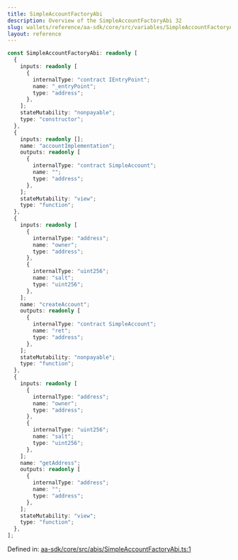 ```yaml
---
title: SimpleAccountFactoryAbi
description: Overview of the SimpleAccountFactoryAbi 32
slug: wallets/reference/aa-sdk/core/src/variables/SimpleAccountFactoryAbi
layout: reference
---
```


```ts
const SimpleAccountFactoryAbi: readonly [
  {
    inputs: readonly [
      {
        internalType: "contract IEntryPoint";
        name: "_entryPoint";
        type: "address";
      },
    ];
    stateMutability: "nonpayable";
    type: "constructor";
  },
  {
    inputs: readonly [];
    name: "accountImplementation";
    outputs: readonly [
      {
        internalType: "contract SimpleAccount";
        name: "";
        type: "address";
      },
    ];
    stateMutability: "view";
    type: "function";
  },
  {
    inputs: readonly [
      {
        internalType: "address";
        name: "owner";
        type: "address";
      },
      {
        internalType: "uint256";
        name: "salt";
        type: "uint256";
      },
    ];
    name: "createAccount";
    outputs: readonly [
      {
        internalType: "contract SimpleAccount";
        name: "ret";
        type: "address";
      },
    ];
    stateMutability: "nonpayable";
    type: "function";
  },
  {
    inputs: readonly [
      {
        internalType: "address";
        name: "owner";
        type: "address";
      },
      {
        internalType: "uint256";
        name: "salt";
        type: "uint256";
      },
    ];
    name: "getAddress";
    outputs: readonly [
      {
        internalType: "address";
        name: "";
        type: "address";
      },
    ];
    stateMutability: "view";
    type: "function";
  },
];
```

Defined in: [aa-sdk/core/src/abis/SimpleAccountFactoryAbi.ts:1](https://github.com/alchemyplatform/aa-sdk/blob/923a52171f7246172caf350853843e6680197da9/aa-sdk/core/src/abis/SimpleAccountFactoryAbi.ts#L1)
